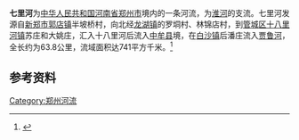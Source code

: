 {{Geobox|河流
| name = 七里河
| category = 河流
| image = Qili River in Zhengdong New Area 20200516.jpg
| image_size = 
| image_caption = 七里河[[郑东新区|郑东新区]]段
| country = {{PRC}}
| state = [[河南省|河南省]]
| source = [[新郑市|新郑市]][[郭店镇_(新郑市)|郭店镇]]
| mouth = [[郑州市|郑州市]][[中牟县|中牟县]][[贾鲁河|贾鲁河]]
| length = 63.8
| discharge = 
| watershed = 741
| map = 
| map_caption = 
}}
'''七里河'''为[[中华人民共和国|中华人民共和国]][[河南省|河南省]][[郑州市|郑州市]]境内的一条河流，为[[淮河|淮河]]的支流。七里河发源自[[新郑市|新郑市]][[郭店镇_(新郑市)|郭店镇]]半坡桥村，向北经[[龙湖镇_(新郑市)|龙湖镇]]的罗垌村、林锦店村，到[[管城区|管城区]][[十八里河镇|十八里河镇]]苏庄和大姚庄，汇入十八里河后流入[[中牟县|中牟县]]境，在[[白沙镇_(中牟县)|白沙镇]]后潘庄流入[[贾鲁河|贾鲁河]]，全长约为63.8公里，流域面积达741平方千米。<ref name="zzswj">{{cite web|url=http://www.zzsl.gov.cn/index.jsp?id=ff8080811c8edf9d011c8f57495d0037&id_id=A101001&name=varticles|title=郑州水利概况|publisher=郑州市水务局|date=|language=zh-hans|deadurl=yes|archiveurl=https://web.archive.org/web/20110823115843/http://www.zzsl.gov.cn/index.jsp?id=ff8080811c8edf9d011c8f57495d0037&id_id=A101001&name=varticles|archivedate=2011-08-23|accessdate=2011-10-03}}</ref>

== 参考资料 ==
{{reflist}}

{{郑州水系}}
{{淮河}}

[[Category:郑州河流|Category:郑州河流]]